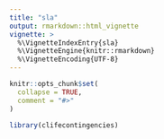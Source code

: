 ```yaml
---
title: "sla"
output: rmarkdown::html_vignette
vignette: >
  %\VignetteIndexEntry{sla}
  %\VignetteEngine{knitr::rmarkdown}
  %\VignetteEncoding{UTF-8}
---
```


```r
knitr::opts_chunk$set(
  collapse = TRUE,
  comment = "#>"
)
```

```r
library(clifecontingencies)
```
